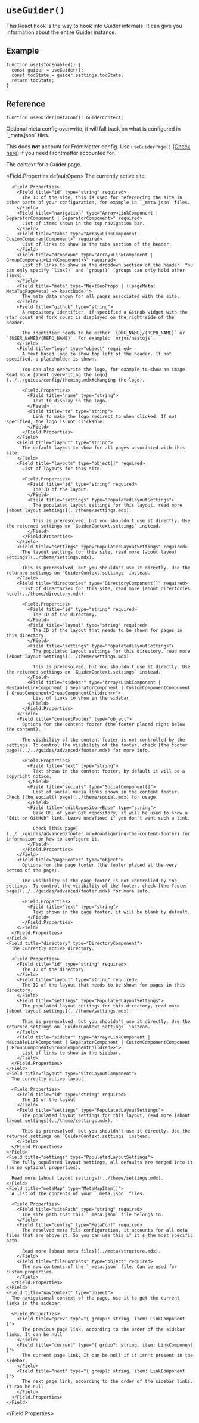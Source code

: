 # `useGuider()`

This React hook is the way to hook into Guider internals. It can give you information about the entire Guider instance.


## Example

```tsx
function useIsTocEnabled() {
  const guider = useGuider();
  const tocState = guider.settings.tocState;
  return tocState;
}
```


## Reference

```tsx
function useGuider(metaConf): GuiderContext;
```

<Field title="metaConf" type="MetaConf">
  Optional meta config overwrite, it will fall back on what is configured in `_meta.json` files.

  This does **not** account for FrontMatter config. Use `useGuiderPage()` ([Check here](../functions/use-guider-page.mdx)) if you need Frontmatter accounted for.
</Field>

<Field title="returnValue" type="GuiderContext">
  The context for a Guider page.

  <Field.Properties defaultOpen>
    <Field title="site" type="SiteComponent">
      The currently active site.

      <Field.Properties>
        <Field title="id" type="string" required>
          The ID of the site, this is used for referencing the site in other parts of your configuration, for example in `_meta.json` files.
        </Field>
        <Field title="navigation" type="Array<LinkComponent | SeparatorComponent | SeparatorComponent>" required>
          List of items shown in the top navigation bar.
        </Field>
        <Field title="tabs" type="Array<LinkComponent | CustomComponentComponent>" required>
          List of links to show in the tabs section of the header.
        </Field>
        <Field title="dropdown" type="Array<LinkComponent | GroupComponent<LinkComponent>>" required>
          List of links to show in the dropdown section of the header. You can only specify `link()` and `group()` (groups can only hold other links).
        </Field>
        <Field title="meta" type="NextSeoProps | ((pageMeta: MetaTagPageMeta) => ReactNode)">
          The meta data shown for all pages associated with the site.
        </Field>
        <Field title="github" type="string">
          A repository identifier, if specified a GitHub widget with the star count and fork count is displayed on the right side of the header.

          The identifier needs to be either `{ORG_NAME}/{REPO_NAME}` or `{USER_NAME}/{REPO_NAME}`. For example: `mrjvs/neatojs`.
        </Field>
        <Field title="logo" type="object" required>
          A text based logo to show top left of the header. If not specified, a placeholder is shown.

          You can also overwrite the logo, for example to show an image. Read more [about overwriting the logo](../../guides/config/theming.mdx#changing-the-logo).

          <Field.Properties>
            <Field title="name" type="string">
              Text to display in the logo.
            </Field>
            <Field title="to" type="string">
              Link to make the logo redirect to when clicked. If not specified, the logo is not clickable.
            </Field>
          </Field.Properties>
        </Field>
        <Field title="layout" type="string">
          The default layout to show for all pages associated with this site.
        </Field>
        <Field title="layouts" type="object[]" required>
          List of layouts for this site.

          <Field.Properties>
            <Field title="id" type="string" required>
              The ID of the layout.
            </Field>
            <Field title="settings" type="PopulatedLayoutSettings">
              The populated layout settings for this layout, read more [about layout settings](../theme/settings.mdx).

              This is preresolved, but you shouldn't use it directly. Use the returned settings on `GuiderContext.settings` instead.
            </Field>
          </Field.Properties>
        </Field>
        <Field title="settings" type="PopulatedLayoutSettings" required>
          The layout settings for this site, read more [about layout settings](../theme/settings.mdx).

          This is preresolved, but you shouldn't use it directly. Use the returned settings on `GuiderContext.settings` instead.
        </Field>
        <Field title="directories" type="DirectoryComponent[]" required>
          List of directories for this site, read more [about directories here](../theme/directory.mdx).

          <Field.Properties>
            <Field title="id" type="string" required>
              The ID of the directory.
            </Field>
            <Field title="layout" type="string" required>
              The ID of the layout that needs to be shown for pages in this directory.
            </Field>
            <Field title="settings" type="PopulatedLayoutSettings">
              The populated layout settings for this directory, read more [about layout settings](../theme/settings.mdx).

              This is preresolved, but you shouldn't use it directly. Use the returned settings on `GuiderContext.settings` instead.
            </Field>
            <Field title="sidebar" type="Array<LinkComponent | NestableLinkComponent | SeparatorComponent | CustomComponentComponent | GroupComponent<GroupComponentChildren>>">
              List of links to show in the sidebar.
            </Field>
          </Field.Properties>
        </Field>
        <Field title="contentFooter" type="object">
          Options for the content footer (the footer placed right below the content).

          The visibility of the content footer is not controlled by the settings. To control the visibility of the footer, check [the footer page](../../guides/advanced/footer.mdx) for more info.

          <Field.Properties>
            <Field title="text" type="string">
              Text shown in the content footer, by default it will be a copyright notice.
            </Field>
            <Field title="socials" type="SocialComponent[]">
              List of social media links shown in the content footer. Check [the social() page](../theme/social.mdx) for usage.
            </Field>
            <Field title="editRepositoryBase" type="string">
              Base URL of your Git repository, it will be used to show a "Edit on GitHub" link. Leave undefined if you don't want such a link.

              Check [this page](../../guides/advanced/footer.mdx#configuring-the-content-footer) for information on how to configure it.
            </Field>
          </Field.Properties>
        </Field>
        <Field title="pageFooter" type="object">
          Options for the page footer (the footer placed at the very bottom of the page).

          The visibility of the page footer is not controlled by the settings. To control the visibility of the footer, check [the footer page](../../guides/advanced/footer.mdx) for more info.

          <Field.Properties>
            <Field title="text" type="string">
              Text shown in the page footer, it will be blank by default.
            </Field>
          </Field.Properties>
        </Field>
      </Field.Properties>
    </Field>
    <Field title="directory" type="DirectoryComponent">
      The currently active directory.

      <Field.Properties>
        <Field title="id" type="string" required>
          The ID of the directory
        </Field>
        <Field title="layout" type="string" required>
          The ID of the layout that needs to be shown for pages in this directory.
        </Field>
        <Field title="settings" type="PopulatedLayoutSettings">
          The populated layout settings for this directory, read more [about layout settings](../theme/settings.mdx).

          This is preresolved, but you shouldn't use it directly. Use the returned settings on `GuiderContext.settings` instead.
        </Field>
        <Field title="sidebar" type="Array<LinkComponent | NestableLinkComponent | SeparatorComponent | CustomComponentComponent | GroupComponent<GroupComponentChildren>>">
          List of links to show in the sidebar.
        </Field>
      </Field.Properties>
    </Field>
    <Field title="layout" type="SiteLayoutComponent">
      The currently active layout.

      <Field.Properties>
        <Field title="id" type="string" required>
          The ID of the layout
        </Field>
        <Field title="settings" type="PopulatedLayoutSettings">
          The populated layout settings for this layout, read more [about layout settings](../theme/settings.mdx).

          This is preresolved, but you shouldn't use it directly. Use the returned settings on `GuiderContext.settings` instead.
        </Field>
      </Field.Properties>
    </Field>
    <Field title="settings" type="PopulatedLayoutSettings">
      The fully populated layout settings, all defaults are merged into it (so no optional properties).

      Read more [about layout settings](../theme/settings.mdx).
    </Field>
    <Field title="metaMap" type="MetaMapItem[]">
      A list of the contents of your `_meta.json` files.

      <Field.Properties>
        <Field title="sitePath" type="string" required>
          The site path that this `_meta.json` file belongs to.
        </Field>
        <Field title="config" type="MetaConf" required>
          The resolved meta file configuration, it accounts for all meta files that are above it. So you can use this if it's the most specific path.

          Read more [about meta files](../meta/structure.mdx).
        </Field>
        <Field title="fileContents" type="object" required>
          The raw contents of the `_meta.json` file. Can be used for custom properties.
        </Field>
      </Field.Properties>
    </Field>
    <Field title="navContext" type="object">
      The navigational context of the page, use it to get the current links in the sidebar.

      <Field.Properties>
        <Field title="prev" type="{ group?: string, item: LinkComponent }">
          The previous page link, according to the order of the sidebar links. It can be null
        </Field>
        <Field title="current" type="{ group?: string, item: LinkComponent }">
          The current page link. It can be null if it isn't present in the sidebar.
        </Field>
        <Field title="next" type="{ group?: string, item: LinkComponent }">
          The next page link, according to the order of the sidebar links. It can be null.
        </Field>
      </Field.Properties>
    </Field>
  </Field.Properties>
</Field>
